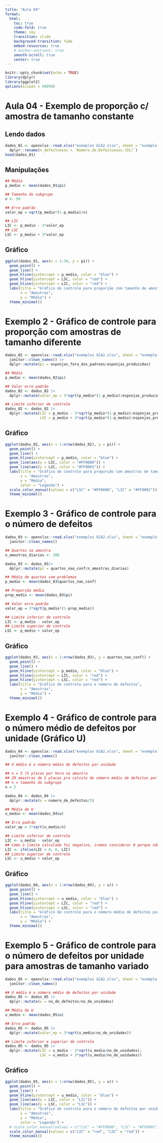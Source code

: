 ```yaml
---
title: "Aula 04"
format:
  html:
    toc: true
    code-fold: true
    theme: sky
    transition: slide
    background-transition: fade
    embed-resources: true
    # anchor-sections: true 
    smooth-scroll: true
    center: true
---
```



```r
knitr::opts_chunk$set(echo = TRUE)
library(dplyr)
library(ggplot2)
options(scipen = 99999)
```

# Aula 04 - Exemplo de proporção c/ amostra de tamanho constante

## Lendo dados

```r
dados_01 <- openxlsx::read.xlsx("exemplos GCA2.xlsx", sheet = "exemplo 1") |> 
  dplyr::rename(n_defeituosos = `Número.de.Defeituosos.(Di)`)
head(dados_01)

```

## Manipulações

```r
## Média
p_medio <- mean(dados_01$pi)

## Tamanho do subgrupo
n <- 50

## Erro padrão
valor_ep = sqrt(p_medio*(1-p_medio)/n)

## LIC
LIC <- p_medio - 3*valor_ep
## LSC
LSC <- p_medio + 3*valor_ep
```

## Gráfico

```r


ggplot(dados_01, aes(x = 1:30, y = pi)) +
  geom_point() +
  geom_line() +
  geom_hline(yintercept = p_medio, color = "blue") +
  geom_hline(yintercept = LSC, color = "red") +
  geom_hline(yintercept = LIC, color = "red") +
  labs(title = "Gráfico de controle para proporção com tamanho de amostr constante",
       x = "Amostras",
       y = "Média") +
  theme_minimal()
```

# Exemplo 2 - Gráfico de controle para proporção com amostras de tamanho diferente

```r
dados_02 <- openxlsx::read.xlsx("exemplos GCA2.xlsx", sheet = "exemplo 2") |> 
  janitor::clean_names() |> 
  dplyr::mutate(pi = esponjas_fora_dos_padroes/esponjas_produzidas)

## Média
p_medio <- mean(dados_02$pi)

## Valor erro padrão
dados_02 <- dados_02 |> 
  dplyr::mutate(valor_ep = 3*sqrt(p_medio*(1-p_medio)/esponjas_produzidas))

## Limite inferior de controle
dados_02 <- dados_02 |> 
  dplyr::mutate(LIC = p_medio - 3*sqrt(p_medio*(1-p_medio)/esponjas_produzidas),
                LSC = p_medio + 3*sqrt(p_medio*(1-p_medio)/esponjas_produzidas))

```

## Gráfico

```r
ggplot(dados_02, aes(x = 1:nrow(dados_02), y = pi)) +
  geom_point() +
  geom_line() +
  geom_hline(yintercept = p_medio, color = "blue") +
  geom_line(aes(y = LSC, color = "#FF0000")) +
  geom_line(aes(y = LIC, color = "#FF0001")) +
  labs(title = "Gráfico de controle para proporção com amostras de tamanho diferente",
       x = "Amostras",
       y = "Média",
       color = "Legenda") +
  scale_color_manual(values = c("LSC" = "#FF0000", "LIC" = "#FF0001")) +
  theme_minimal()
```


# Exemplo 3 - Gráfico de controle para o número de defeitos

```r
dados_03 <- openxlsx::read.xlsx("exemplos GCA2.xlsx", sheet = "exemplo 3") |> 
  janitor::clean_names()

## Quartos na amostra
n_amostras_diarias <- 200

dados_03 <- dados_03|> 
  dplyr::mutate(pi = quartos_nao_conf/n_amostras_diarias)

## Média de quartos com problemas
p_medio <- mean(dados_03$quartos_nao_conf)

## Proporção média
prop_medio <- mean(dados_03$pi)

## Valor erro padrão
valor_ep = 3*sqrt(p_medio*(1-prop_medio))

## Limite inferior de controle
LIC <- p_medio - valor_ep
## Limite superior de controle
LSC <- p_medio + valor_ep
```

## Gráfico

```r
ggplot(dados_03, aes(x = 1:nrow(dados_03), y = quartos_nao_conf)) +
  geom_point() +
  geom_line() +
  geom_hline(yintercept = p_medio, color = "blue") +
  geom_hline(yintercept = LIC, color = "red") +
  geom_hline(yintercept = LSC, color = "red") +
  labs(title = "Gráfico de controle para o número de defeitos",
       x = "Amostras",
       y = "Média") +
  theme_minimal()
```

# Exemplo 4 - Gráfico de controle para o número médio de defeitos por unidade (Gráfico U)

```r
dados_04 <- openxlsx::read.xlsx("exemplos GCA2.xlsx", sheet = "exemplo 4") |> 
  janitor::clean_names()

## U médio é o número médio de defeitos por unidade

## n = 5 (5 placas por hora na amostra
## 20 amostras de 5 placas pra calculo do número médio de defeitos por unidade
## n = tamanho do subgrupo
n = 5

dados_04 <- dados_04 |> 
  dplyr::mutate(u = numero_de_defeitos/5)

## Média de U
u_medio <- mean(dados_04$u)

## Erro padrão
valor_ep = 3*sqrt(u_medio/n)

## Limite inferior de controle
LIC <- u_medio - valor_ep
## Como o limite calculado foi negativo, iremos considerar 0 porque não é possível um número de defeitos negativo
LIC <- ifelse(LIC < 0, 0, LIC)
## Limite superior de controle
LSC <- u_medio + valor_ep


```

## Gráfico

```r
ggplot(dados_04, aes(x = 1:nrow(dados_04), y = u)) +
  geom_point() +
  geom_line() +
  geom_hline(yintercept = u_medio, color = "blue") +
  geom_hline(yintercept = LIC, color = "red") +
  geom_hline(yintercept = LSC, color = "red") +
  labs(title = "Gráfico de controle para o número médio de defeitos por unidade",
       x = "Amostras",
       y = "Média") +
  theme_minimal()
```

# Exemplo 5 - Gráfico de controle para o número de defeitos por unidade para amostras de tamanho variado

```r
dados_05 <- openxlsx::read.xlsx("exemplos GCA2.xlsx", sheet = "exemplo 5") |> 
  janitor::clean_names()

## U médio é o número médio de defeitos por unidade
dados_05 <- dados_05 |> 
  dplyr::mutate(u = no_de_defeitos/no_de_unidades)

## Média de U
u_medio <- mean(dados_05$u)

## Erro padrão
dados_05 <- dados_05 |> 
  dplyr::mutate(valor_ep = 3*sqrt(u_medio/no_de_unidades))

## Limite inferior e superior de controle
dados_05 <- dados_05 |> 
  dplyr::mutate(LIC = u_medio - 3*sqrt(u_medio/no_de_unidades),
                LSC = u_medio + 3*sqrt(u_medio/no_de_unidades))
```

## Gráfico

```r
ggplot(dados_05, aes(x = 1:nrow(dados_05), y = u)) +
  geom_point() +
  geom_line() +
  geom_hline(yintercept = u_medio, color = "blue") +
  geom_line(aes(y = LIC, color = "LIC")) +
  geom_line(aes(y = LSC, color = "LSC")) +
  labs(title = "Gráfico de controle para o número de defeitos por unidade para amostras de tamanho variado",
       x = "Amostras",
       y = "Média",
       color = "Legenda") +
  # scale_color_manual(values = c("LSC" = "#FF0000", "LIC" = "#FF0001")) +
  scale_color_manual(values = c("LIC" = "red", "LSC" = "red")) +
  theme_minimal()
```
